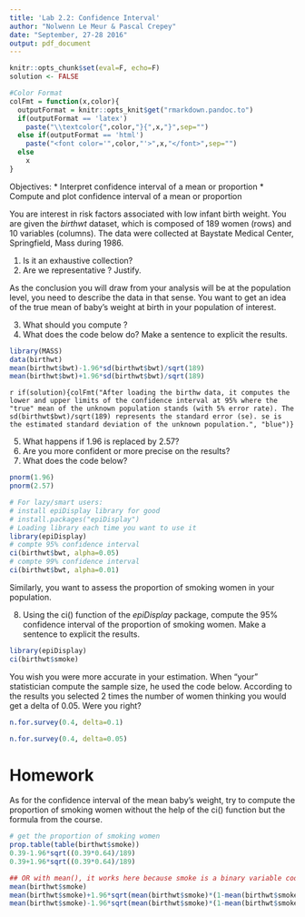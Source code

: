 ```yaml
---
title: 'Lab 2.2: Confidence Interval'
author: "Nolwenn Le Meur & Pascal Crepey"
date: "September, 27-28 2016"
output: pdf_document
---
```


```r
knitr::opts_chunk$set(eval=F, echo=F)
solution <- FALSE


```

```r
#Color Format
colFmt = function(x,color){
  outputFormat = knitr::opts_knit$get("rmarkdown.pandoc.to")
  if(outputFormat == 'latex')
    paste("\\textcolor{",color,"}{",x,"}",sep="")
  else if(outputFormat == 'html')
    paste("<font color='",color,"'>",x,"</font>",sep="")
  else
    x
}
```


Objectives:
* Interpret confidence interval of a mean or proportion
* Compute and plot confidence interval of a mean or proportion

You are interest in risk factors associated with low infant birth weight. You are given the  _birthwt_ dataset, which is composed of 189 women (rows) and 10 variables (columns). The data were collected at Baystate Medical Center, Springfield, Mass during 1986. 

1. Is it an exhaustive collection?
2. Are we representative ? Justify.

As the conclusion you will draw from your analysis will be at the population level, you need to describe the data in that sense. You want to get an idea of the true mean of baby's weight at birth in your population of interest.

3. What should you compute ?
4. What does the code below do? Make a sentence to explicit the results.

```r
library(MASS)
data(birthwt)
mean(birthwt$bwt)-1.96*sd(birthwt$bwt)/sqrt(189)
mean(birthwt$bwt)+1.96*sd(birthwt$bwt)/sqrt(189)
```
`r if(solution){colFmt("After loading the birthw data, it computes the lower and upper limits of the confidence interval at 95% where the "true" mean of the unknown population stands (with 5% error rate). The sd(birthwt$bwt)/sqrt(189) represents the standard error (se). se is the estimated standard deviation of the unknown population.", "blue")}`

5. What happens if 1.96 is replaced by 2.57? 
6. Are you more confident or more precise on the results?
7. What does the code below?
```r
pnorm(1.96)
pnorm(2.57)
```

```r
# For lazy/smart users:
# install epiDisplay library for good
# install.packages("epiDisplay")
# Loading library each time you want to use it
library(epiDisplay)
# compte 95% confidence interval
ci(birthwt$bwt, alpha=0.05)
# compte 99% confidence interval
ci(birthwt$bwt, alpha=0.01)
```

Similarly, you want to assess the proportion of smoking women in your population. 

8. Using the ci() function of the _epiDisplay_ package, compute the 95% confidence interval of the proportion of smoking women. Make a sentence to explicit the results.
```r
library(epiDisplay)
ci(birthwt$smoke)
```

You wish you were more accurate in your estimation. When "your" statistician compute the sample size, he used the code below. According to the results you selected 2 times the number of women thinking you would get a delta of 0.05. Were you right?
```r
n.for.survey(0.4, delta=0.1)
```

```r
n.for.survey(0.4, delta=0.05)
```

# Homework
As for the confidence interval of the mean baby's weight, try to compute the proportion of smoking women without the help of the ci() function but the formula from the course.
```r
# get the proportion of smoking women
prop.table(table(birthwt$smoke))
0.39-1.96*sqrt((0.39*0.64)/189)
0.39+1.96*sqrt((0.39*0.64)/189)

## OR with mean(), it works here because smoke is a binary variable coded as integer in R
mean(birthwt$smoke)
mean(birthwt$smoke)+1.96*sqrt(mean(birthwt$smoke)*(1-mean(birthwt$smoke))/189)
mean(birthwt$smoke)-1.96*sqrt(mean(birthwt$smoke)*(1-mean(birthwt$smoke))/189)
```

